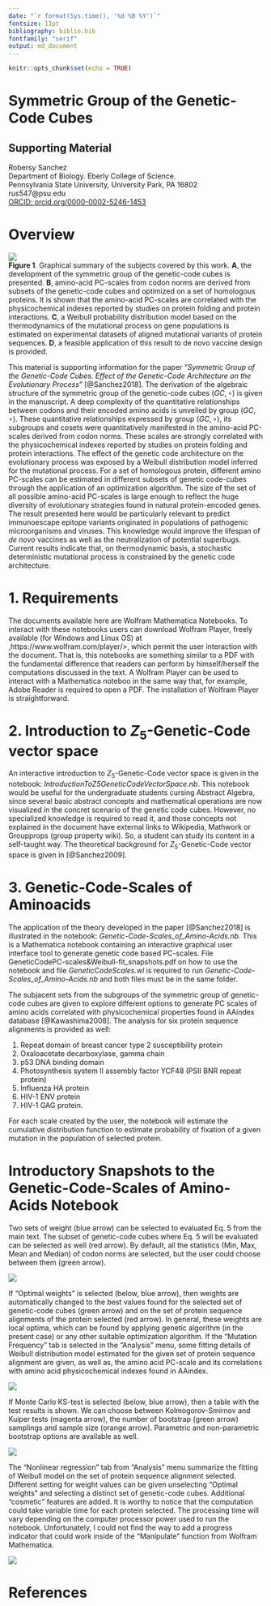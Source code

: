 ```yaml
---
date: "`r format(Sys.time(), '%d %B %Y')`"
fontsize: 11pt
bibliography: biblio.bib
fontfamily: "serif"
output: md_document
---
```


```r
knitr::opts_chunk$set(echo = TRUE)

```

# Symmetric Group of the Genetic-Code Cubes
## Supporting Material
  
  Robersy Sanchez  
  Department of Biology. Eberly College of Science.  
  Pennsylvania State University, University Park, PA 16802  
  rus547@psu.edu  
  [ORCID: orcid.org/0000-0002-5246-1453](https://orcid.org/0000-0002-5246-1453)  

# Overview 
<img src="fig/vacc.png" align="center" />
<br>
**Figure 1**. Graphical summary of the subjects covered by this work. **A**, the
development of the symmetric group of the genetic-code cubes is presented.
**B**, amino-acid PC-scales from codon norms are derived from subsets of the
genetic-code cubes and optimized on a set of homologous proteins. It is shown
that the amino-acid PC-scales are correlated with the physicochemical indexes
reported by studies on protein folding and protein interactions. **C**, a
Weibull probability distribution model based on the thermodynamics of the
mutational process on gene populations is estimated on experimental datasets of
aligned mutational variants of protein sequences. **D**, a feasible application
of this result to de novo vaccine design is provided.

This material is supporting information for the paper "_Symmetric Group of the
Genetic-Code Cubes. Effect of the Genetic-Code Architecture on the Evolutionary
Process_" [@Sanchez2018]. The derivation of the algebraic structure of the
symmetric group of the genetic-code cubes $(GC,\circ)$ is given in the
manuscript. A deep complexity of the quantitative relationships between codons
and their encoded amino acids is unveiled by group $(GC,\circ)$. These
quantitative relationships expressed by group $(GC,\circ)$, its subgroups and
cosets were quantitatively manifested in the amino-acid PC-scales derived from
codon norms. These scales are strongly correlated with the physicochemical
indexes reported by studies on protein folding and protein interactions. The
effect of the genetic code architecture on the evolutionary process was exposed
by a Weibull distribution model inferred for the mutational process. For a set
of homologous protein, different amino PC-scales can be estimated in different
subsets of genetic code-cubes through the application of an optimization
algorithm. The size of the set of all possible amino-acid PC-scales is large
enough to reflect the huge diversity of evolutionary strategies found in natural
protein-encoded genes. The result presented here would be particularly relevant
to predict immunoescape epitope variants originated in populations of pathogenic
microorganisms and viruses. This knowledge would improve the lifespan of _de
novo_ vaccines as well as the neutralization of potential superbugs. Current
results indicate that, on thermodynamic basis, a stochastic deterministic
mutational process is constrained by the genetic code architecture.

# 1. Requirements
The documents available here are Wolfram Mathematica Notebooks. To interact with
these notebooks users can download Wolfram Player, freely available (for Windows
and Linux OS) at ,https://www.wolfram.com/player/>, which permit the user
interaction with the document. That is, this notebooks are something similar to
a PDF with the fundamental difference that readers can perform by
himself/herself the computations discussed in the text. A Wolfram Player can be
used to interact with a Mathematica noteboo in the same way that, for example,
Adobe Reader is required to open a PDF. The installation of Wolfram Player is
straightforward.

# 2. Introduction to $Z_5$-Genetic-Code vector space
An interactive introduction to $Z_5$-Genetic-Code vector space is given in the
notebook: _IntroductionToZ5GeneticCodeVectorSpace.nb_.  This notebook would be useful
for the undergraduate students cursing Abstract Algebra, since several basic
abstract concepts and mathematical operations are now visualized in the concret
scenario of the genetic code cubes. However, no specialized knowledge is
required to read it, and those concepts not explained in the document have
external links to Wikipedia, Mathwork or Groupprops (group property wiki). So, a
student can study its content in a self-taught way. The theoretical background
for $Z_5$-Genetic-Code vector space is given in [@Sanchez2009].

# 3. Genetic-Code-Scales of Aminoacids
The application of the theory developed in the paper [@Sanchez2018] is
illustrated in the notebook:   _Genetic-Code-Scales_of_Amino-Acids.nb_. This is
a Mathematica notebook containing an interactive graphical user interface tool
to generate genetic code based PC-scales. File
GeneticCodePC-scales&Weibull-fit_snapshots.pdf on how to use the notebook and
file _GeneticCodeScales.wl_ is required to run
_Genetic-Code-Scales_of_Amino-Acids.nb_ and both files must be in the same
folder.

  The subjacent sets from the subgroups of the symmetric group of genetic-code
  cubes are given to explore different options to generate PC scales of amino
  acids correlated with physicochemical properties found in AAindex database
  [@Kawashima2008]. The analysis for six protein sequence alignments is provided
  as well:
  
  1) Repeat domain of breast cancer type 2 susceptibility protein  
  2) Oxaloacetate decarboxylase, gamma chain  
  3) p53 DNA binding domain  
  4) Photosynthesis system II assembly factor YCF48 (PSII BNR repeat protein)  
  5) Influenza HA protein  
  6) HIV-1 ENV  protein
  7) HIV-1 GAG protein. 

  For each scale created by the user, the notebook will estimate the cumulative
  distribution function to estimate probability of fixation of a given mutation
  in the population of selected protein.

# Introductory Snapshots to the Genetic-Code-Scales of Amino-Acids Notebook

Two sets of weight (blue arrow) can be selected to evaluated Eq. 5 from the main
text. The subset of genetic-code cubes where Eq. 5 will be evaluated can be
selected as well (red arrow). By default, all the statistics (Min, Max, Mean and
Median) of codon norms are selected, but the user could choose between them
(green arrow).

<img src="fig/snapshot_1.png" align="center" />

If “Optimal weights” is selected (below, blue arrow), then weights are
automatically changed to the best values found for the selected set of
genetic-code cubes (green arrow) and on the set of protein sequence alignments
of the protein selected (red arrow).  In general, these weights are local
optima, which can be found by applying genetic algorithm (in the present case)
or any other suitable optimization algorithm.  If the “Mutation Frequency” tab
is selected in the “Analysis” menu, some fitting details of Weibull distribution
model estimated for the given set of protein sequence alignment are given, as
well as, the amino acid PC-scale and its correlations with amino acid
physicochemical indexes found in AAindex.

<img src="fig/snapshot_2.png" align="center" />

If Monte Carlo KS-test is selected (below, blue arrow), then a table with the
test results is shown. We can choose between Kolmogorov-Smirnov and Kuiper tests
(magenta arrow), the number of bootstrap (green arrow) samplings and sample size
(orange arrow). Parametric and non-parametric bootstrap options are available as
well.

<img src="fig/snapshot_3.png" align="center" />

The “Nonlinear regression” tab from “Analysis” menu summarize the fitting of
Weibull model on the set of protein sequence alignment selected.  Different
setting for weight values can be given unselecting “Optimal weights” and
selecting a distinct set of genetic-code cubes. Additional “cosmetic” features
are added. It is worthy to notice that the computation could take variable time
for each protein selected. The processing time will vary depending on the
computer processor power used to run the notebook. Unfortunately, I could not
find the way to add a progress indicator that could work inside of the
“Manipulate” function from Wolfram Mathematica.

<img src="fig/snapshot_4.png" align="center" />


# References

